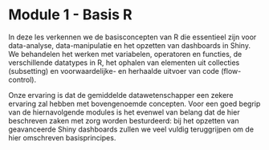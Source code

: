# Module 1 - Basis R 

In deze les verkennen we de basisconcepten van R die essentieel zijn voor data-analyse, data-manipulatie en het opzetten van dashboards in Shiny. We behandelen het werken met variabelen, operatoren en functies, de verschillende datatypes in R, het ophalen van elementen uit collecties (subsetting) en voorwaardelijke- en herhaalde uitvoer van code (flow-control). 

Onze ervaring is dat de gemiddelde datawetenschapper een zekere ervaring zal hebben met bovengenoemde concepten. Voor een goed begrip van de hiernavolgende modules is het evenwel van belang dat de hier beschreven zaken met zorg worden besturdeerd: bij het opzetten van geavanceerde Shiny dashboards zullen we veel vuldig teruggrijpen om de hier omschreven basisprincipes. 